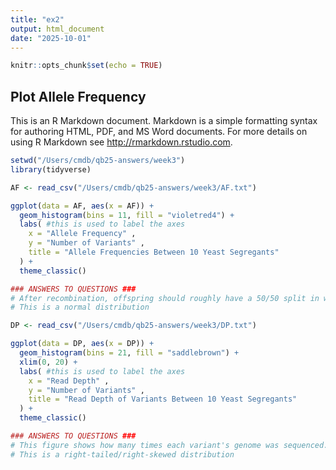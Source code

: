 ```yaml
---
title: "ex2"
output: html_document
date: "2025-10-01"
---
```


```r
knitr::opts_chunk$set(echo = TRUE)
```

## Plot Allele Frequency

This is an R Markdown document. Markdown is a simple formatting syntax for authoring HTML, PDF, and MS Word documents. For more details on using R Markdown see <http://rmarkdown.rstudio.com>.

```r
setwd("/Users/cmdb/qb25-answers/week3")
library(tidyverse)

AF <- read_csv("/Users/cmdb/qb25-answers/week3/AF.txt")

ggplot(data = AF, aes(x = AF)) + 
  geom_histogram(bins = 11, fill = "violetred4") +  
  labs( #this is used to label the axes
    x = "Allele Frequency" ,
    y = "Number of Variants" , 
    title = "Allele Frequencies Between 10 Yeast Segregants"
  ) +
  theme_classic()

### ANSWERS TO QUESTIONS ###
# After recombination, offspring should roughly have a 50/50 split in whether they have one or the other parent's allele. So looking at multiple individuals, at a given location it should be a 0.5 frequency. This is what we see with our plot, where there is mostly 0.5, and then there is a roughly normal curve for the other values. 
# This is a normal distribution
```

```r

DP <- read_csv("/Users/cmdb/qb25-answers/week3/DP.txt")

ggplot(data = DP, aes(x = DP)) +
  geom_histogram(bins = 21, fill = "saddlebrown") + 
  xlim(0, 20) +
  labs( #this is used to label the axes
    x = "Read Depth" ,
    y = "Number of Variants" , 
    title = "Read Depth of Variants Between 10 Yeast Segregants"
  ) +
  theme_classic()

### ANSWERS TO QUESTIONS ###
# This figure shows how many times each variant's genome was sequenced. Ex, one variant, who would theoretically be a lone mutant, wouldn't be common amongst all the other yeast, so they would probabalistically be sequenced less, and have a lower read depth. Having also looked at tll the x values, and not just the xlim(0,20), I see that there are variants which have very large read depths. Therefore, this makes sense that we see a lot of variants which have very low read depths, because there are probably a lot of variants which are random mutations and lone soldiers, however that isn't representative of the "wildtype" genome and especially so many different versions due to recombinants are going to be small in number. Therefore, this also maps to the read depth values being low
# This is a right-tailed/right-skewed distribution
```
